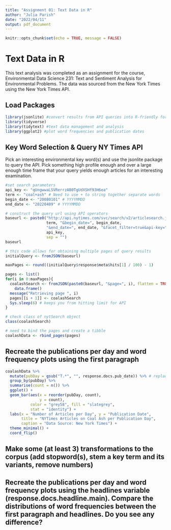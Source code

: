 ```yaml
---
title: "Assignment 01: Text Data in R"
author: "Julia Parish"
date: "2022/04/11"
output: pdf_document
---
```


```r
knitr::opts_chunk$set(echo = TRUE, message = FALSE)
```

# Text Data in R

This text analysis was completed as an assignment for the course, Environmental Data Science 231: Text and Sentiment Analysis for Environmental Problems. The data was sourced from the New York Times using the New York Times API. 

## Load Packages
```r
library(jsonlite) #convert results from API queries into R-friendly formats 
library(tidyverse) 
library(tidytext) #text data management and analysis
library(ggplot2) #plot word frequencies and publication dates
```

## Key Word Selection & Query NY Times API

Pick an interesting environmental key word(s) and use the jsonlite package to query the API. Pick something high profile enough and over a large enough time frame that your query yields enough articles for an interesting examination.

```r
#set search parameters
api_key <- "qUngwwaLSVRerrzAB0TgUdXSHf93H6ea"
term <- "coal+ash" # Need to use + to string together separate words
begin_date <- "20080101" # YYYYMMDD
end_date <- "20220409" # YYYYMMDD
```

```r
# construct the query url using API operators
baseurl <- paste0("http://api.nytimes.com/svc/search/v2/articlesearch.json?q=", 
                  term, "&begin_date=", begin_date, 
                  "&end_date=", end_date, "&facet_filter=true&api-key=", 
                  api_key, 
                  sep = "")
baseurl
```

```r
# this code allows for obtaining multiple pages of query results
initialQuery <- fromJSON(baseurl)

maxPages <- round((initialQuery$response$meta$hits[1] / 100) - 1) 

pages <- list()
for(i in 0:maxPages){
  coalashSearch <- fromJSON(paste0(baseurl, "&page=", i), flatten = TRUE) %>% 
    data.frame() 
  message("Retrieving page ", i)
  pages[[i + 1]] <- coalashSearch 
  Sys.sleep(6) # keeps you from hitting limit for API
}

# check class of nytSearch object
class(coalashSearch)

# need to bind the pages and create a tibble
coalashData <- rbind_pages(pages)
```

## Recreate the publications per day and word frequency plots using the first paragraph

```r
coalashData %>% 
  mutate(pubDay = gsub("T.*", "", response.docs.pub_date)) %>% # replace "T." with "" - remove time but leave dates
  group_by(pubDay) %>%
  summarise(count = n()) %>%
  ggplot() +
  geom_bar(aes(x = reorder(pubDay, count), 
               y = count), 
           color = "grey58", fill = "slategrey",
           stat = "identity") +
  labs(x = "Number of Articles per Day", y = "Publication Date",
       title = "NYTimes Articles on Coal Ash per Publication Day",
       caption = "Data Source: New York Times") +
  theme_minimal() +
  coord_flip()
```


## Make some (at least 3) transformations to the corpus (add stopword(s), stem a key term and its variants, remove numbers)


## Recreate the publications per day and word frequency plots using the headlines variable (response.docs.headline.main). Compare the distributions of word frequencies between the first paragraph and headlines. Do you see any difference?